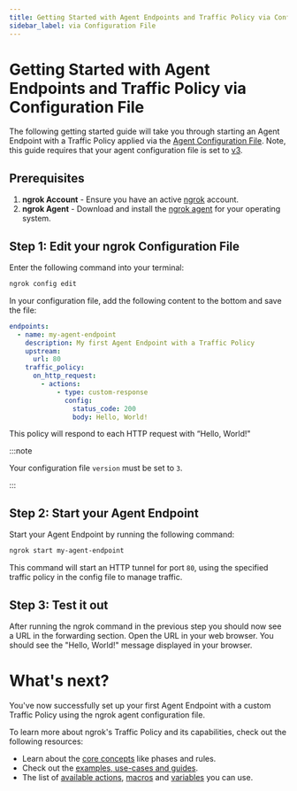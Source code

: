 ```yaml
---
title: Getting Started with Agent Endpoints and Traffic Policy via Configuration File
sidebar_label: via Configuration File
---
```


# Getting Started with Agent Endpoints and Traffic Policy via Configuration File

The following getting started guide will take you through starting an Agent Endpoint with a Traffic Policy applied via the [Agent Configuration File](/agent/config/). Note, this guide requires that your agent configuration file is set to [v3](/agent/config/v3).

## Prerequisites

1. **ngrok Account** - Ensure you have an active [ngrok](https://dashboard.ngrok.com/) account.
2. **ngrok Agent** - Download and install the [ngrok agent](https://ngrok.com/download) for your operating system.

## Step 1: Edit your ngrok Configuration File

Enter the following command into your terminal:

```bash
ngrok config edit
```

In your configuration file, add the following content to the bottom and save the file:

```yaml
endpoints:
  - name: my-agent-endpoint
    description: My first Agent Endpoint with a Traffic Policy
    upstream:
      url: 80
    traffic_policy:
      on_http_request:
        - actions:
            - type: custom-response
              config:
                status_code: 200
                body: Hello, World!
```

This policy will respond to each HTTP request with “Hello, World!"

:::note

Your configuration file `version` must be set to `3`.

:::

## Step 2: Start your Agent Endpoint

Start your Agent Endpoint by running the following command:

```bash
ngrok start my-agent-endpoint
```

This command will start an HTTP tunnel for port `80`, using the specified traffic policy in the config file to manage traffic.

## Step 3: Test it out

After running the ngrok command in the previous step you should now see a URL in the forwarding section. Open the URL in your web browser. You should see the "Hello, World!" message displayed in your browser.

# What's next?

You've now successfully set up your first Agent Endpoint with a custom Traffic Policy using the ngrok agent configuration file.

To learn more about ngrok's Traffic Policy and its capabilities, check out the following resources:

- Learn about the [core concepts](/traffic-policy/concepts/) like phases and rules.
- Check out the [examples, use-cases and guides](/traffic-policy/examples/a-b-tests/).
- The list of [available actions](/traffic-policy/actions/), [macros](/traffic-policy/macros/) and [variables](/traffic-policy/variables/) you can use.
